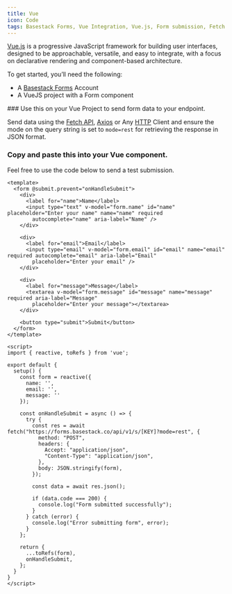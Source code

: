 ```yaml
---
title: Vue
icon: Code
tags: Basestack Forms, Vue Integration, Vue.js, Form submission, Fetch API, Axios, HTTP client, JSON response, Web development, Developer tools, "2025"
---
```



[Vue.js](https://vuejs.org/?ref=basestack.co) is a progressive JavaScript framework for building user interfaces, designed to be approachable, versatile, and easy to integrate, with a focus on declarative rendering and component-based architecture.

To get started, you’ll need the following:

- A [Basestack Forms](https://forms.basestack.co) Account
- A VueJS project with a Form component

<Steps>
<Step>
### Use this on your Vue Project to send form data to your endpoint.

Send data using the [Fetch API](https://developer.mozilla.org/en-US/docs/Web/API/Fetch_API?ref=basestack.co), [Axios](https://axios-http.com/?ref=basestack.co) or Any [HTTP](https://developer.mozilla.org/en-US/docs/Web/HTTP?ref=basestack.co) Client and ensure the mode on the query string is set to `mode=rest` for retrieving the response in JSON format.
</Step>
<Step>
### Copy and paste this into your Vue component.

Feel free to use the code below to send a test submission.

```vue copy title="form.vue"
<template>
  <form @submit.prevent="onHandleSubmit">
    <div>
      <label for="name">Name</label>
      <input type="text" v-model="form.name" id="name" placeholder="Enter your name" name="name" required
        autocomplete="name" aria-label="Name" />
    </div>

    <div>
      <label for="email">Email</label>
      <input type="email" v-model="form.email" id="email" name="email" required autocomplete="email" aria-label="Email"
        placeholder="Enter your email" />
    </div>

    <div>
      <label for="message">Message</label>
      <textarea v-model="form.message" id="message" name="message" required aria-label="Message"
        placeholder="Enter your message"></textarea>
    </div>

    <button type="submit">Submit</button>
  </form>
</template>

<script>
import { reactive, toRefs } from 'vue';

export default {
  setup() {
    const form = reactive({
      name: '',
      email: '',
      message: ''
    });

    const onHandleSubmit = async () => {
      try {
        const res = await fetch("https://forms.basestack.co/api/v1/s/[KEY]?mode=rest", {
          method: "POST",
          headers: {
            Accept: "application/json",
            "Content-Type": "application/json",
          },
          body: JSON.stringify(form),
        });

        const data = await res.json();

        if (data.code === 200) {
          console.log("Form submitted successfully");
        }
      } catch (error) {
        console.log("Error submitting form", error);
      }
    };

    return {
      ...toRefs(form),
      onHandleSubmit,
    };
  }
}
</script>
```
</Step>
</Steps>
